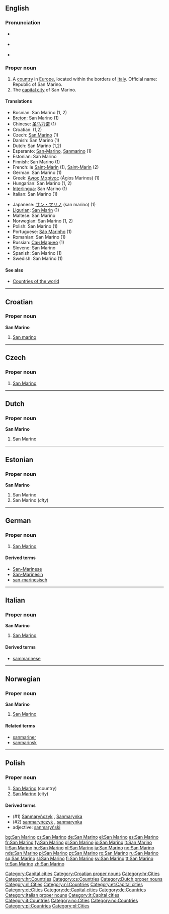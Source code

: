 ==English==

===Pronunciation===
* {{a|UK}} {{IPA|/ˌsæn məˈɹi.nəʊ/}}
* {{a|US}} {{IPA|/ˌsæn məˈɹi.noʊ/}}
* {{audio|en-us-San Marino.ogg|Audio (US)}}

===Proper noun===
{{en-proper noun}}

# A [[country]] in [[Europe]], located within the borders of [[Italy]]. Official name: Republic of San Marino.
# The [[capital city]] of San Marino.

====Translations====
{{top}}
* Bosnian: San Marino {{m}} (1, 2)
* [[Breton]]: San Marino (1)
* Chinese: [[圣马力诺]] (1)
* Croatian: {{t-|hr|San Marino|m}} (1,2)
* Czech: [[#Czech|San Marino]] {{n}} (1)
* Danish: San Marino (1)
* Dutch: San Marino (1,2)
* Esperanto: [[San-Marino]], [[Sanmarino]] (1)
* Estonian: San Marino
* Finnish: San Marino (1)
* French: le [[Saint-Marin]] {{m}} (1), [[Saint-Marin]] (2)
* German: San Marino (1)
* Greek: [[Άγιος Μαρίνος]] (Ágios Marínos) {{m}} (1)
* Hungarian: San Marino (1, 2)
* [[Interlingua]]: San Marino (1)
* Italian: San Marino {{f}} (1)
{{mid}}
* Japanese: [[サン・マリノ]] (san marino) (1)
* [[Ligurian]]: [[San Marin]] (1)
* Maltese: San Marino
* Norwegian: San Marino (1, 2)
* Polish: San Marino (1)
* Portuguese: [[São Marinho]] (1)
* Romanian: San Marino (1)
* Russian: [[Сан Марино]] (1)
* Slovene: San Marino
* Spanish: San Marino (1)
* Swedish: San Marino (1)
{{bottom}}

====See also====
* [[Appendix:Countries of the world|Countries of the world]]

[[Category:Capital cities]]

----

==Croatian==

===Proper noun===
'''San Marino''' {{m}}

# [[#English|San marino]]

[[Category:Croatian proper nouns]]
[[Category:hr:Cities]]
[[Category:hr:Countries]]

----

==Czech==

===Proper noun===
{{cs-proper noun|g=n}}

# [[#English|San Marino]]

[[Category:cs:Countries]]

----

==Dutch==

===Proper noun===
'''San Marino''' {{m}}

# San Marino

[[Category:Dutch proper nouns]]
[[Category:nl:Cities]]
[[Category:nl:Countries]]

----

==Estonian==

===Proper noun===
'''San Marino'''

# San Marino {{et-country}}
# San Marino (''city'')

[[Category:et:Capital cities]]
[[Category:et:Cities]]

----

==German==
{{wikipedia|lang=de}}

===Proper noun===
{{infl|de|proper noun|g=n}}

# [[#English|San Marino]]

====Derived terms====
* [[San-Marinese]]
* [[San-Marinesin]]
* [[san-marinesisch]]

[[Category:de:Capital cities]]
[[Category:de:Countries]]

----

==Italian==
{{wikipedia|lang=it}}

===Proper noun===
'''San Marino''' {{m}}

# [[#English|San Marino]]

====Derived terms====
* [[sammarinese]]

[[Category:Italian proper nouns]]
[[Category:it:Capital cities]]
[[Category:it:Countries]]

----

==Norwegian==

===Proper noun===
'''San Marino'''

# [[#English|San Marino]]

====Related terms====
* [[sanmariner]]
* [[sanmarinsk]]

[[Category:no:Cities]]
[[Category:no:Countries]]
----
==Polish==

===Proper noun===
{{infl|pl|proper noun|g=n|undeclinable}}

# [[#English|San Marino]] (country)
# [[#English|San Marino]] (city)

====Derived terms====
*(#1) [[Sanmaryńczyk]] {{m}}, [[Sanmarynka]] {{f}}
*(#2) [[sanmaryńczyk]] {{m}}, [[sanmarynka]] {{f}}
*adjective: [[sanmaryński]]

[[Category:pl:Countries]]
[[Category:pl:Cities]]

[[bg:San Marino]]
[[cs:San Marino]]
[[de:San Marino]]
[[el:San Marino]]
[[es:San Marino]]
[[fr:San Marino]]
[[fy:San Marino]]
[[gl:San Marino]]
[[io:San Marino]]
[[lt:San Marino]]
[[li:San Marino]]
[[hu:San Marino]]
[[nl:San Marino]]
[[ja:San Marino]]
[[no:San Marino]]
[[nds:San Marino]]
[[pl:San Marino]]
[[pt:San Marino]]
[[ro:San Marino]]
[[ru:San Marino]]
[[sq:San Marino]]
[[sl:San Marino]]
[[fi:San Marino]]
[[sv:San Marino]]
[[tt:San Marino]]
[[tr:San Marino]]
[[zh:San Marino]]